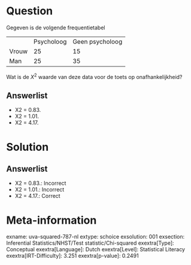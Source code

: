 Question
========

Gegeven is de volgende frequentietabel

  ------- ------------ -----------------
          Psycholoog   Geen psycholoog
  Vrouw   25           15
  Man     25           35
  ------- ------------ -----------------

Wat is de *X*^2^ waarde van deze data voor de toets op
onafhankelijkheid?

Answerlist
----------

* X2 = 0.83.
* X2 = 1.01.
* X2 = 4.17.

Solution
========

Answerlist
----------

* X2 = 0.83.: Incorrect
* X2 = 1.01.: Incorrect
* X2 = 4.17.: Correct

Meta-information
================
exname: uva-squared-787-nl
extype: schoice
exsolution: 001
exsection: Inferential Statistics/NHST/Test statistic/Chi-squared
exextra[Type]: Conceptual
exextra[Language]: Dutch
exextra[Level]: Statistical Literacy
exextra[IRT-Difficulty]: 3.251
exextra[p-value]: 0.2491
